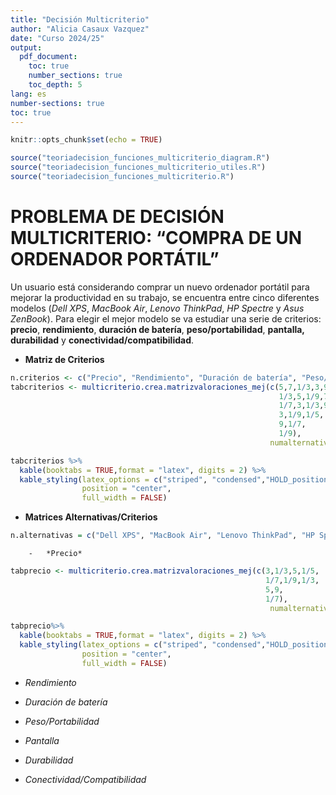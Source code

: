 ```yaml
---
title: "Decisión Multicriterio"
author: "Alicia Casaux Vazquez"
date: "Curso 2024/25"
output:
  pdf_document:
    toc: true
    number_sections: true
    toc_depth: 5
lang: es
number-sections: true
toc: true
---
```


```r
knitr::opts_chunk$set(echo = TRUE)
```

```r
source("teoriadecision_funciones_multicriterio_diagram.R")
source("teoriadecision_funciones_multicriterio_utiles.R")
source("teoriadecision_funciones_multicriterio.R")
```


# PROBLEMA DE DECISIÓN MULTICRITERIO: "COMPRA DE UN ORDENADOR PORTÁTIL"   

Un usuario está considerando comprar un nuevo ordenador portátil para mejorar la productividad en su trabajo, se encuentra entre cinco diferentes modelos (*Dell XPS*, *MacBook Air*, *Lenovo ThinkPad*, *HP Spectre* y *Asus ZenBook*). Para elegir el mejor modelo se va estudiar una serie de criterios: **precio**, **rendimiento**, **duración de batería**, **peso/portabilidad**, **pantalla, durabilidad** y **conectividad/compatibilidad**.

  -   **Matriz de Criterios**

```r
n.criterios <- c("Precio", "Rendimiento", "Duración de batería", "Peso/Portabilidad", "Pantalla", "Durabilidad", "Conectividad/Compatibilidad")
tabcriterios <- multicriterio.crea.matrizvaloraciones_mej(c(5,7,1/3,3,9,1/5,
                                                            1/3,5,1/9,7,3,
                                                            1/7,3,1/3,9,
                                                            3,1/9,1/5,
                                                            9,1/7,
                                                            1/9), 
                                                          numalternativas = 7, v.nombres.alternativas = n.criterios)

tabcriterios %>%
  kable(booktabs = TRUE,format = "latex", digits = 2) %>%
  kable_styling(latex_options = c("striped", "condensed","HOLD_position", "scale_down"), 
                position = "center",
                full_width = FALSE)
```

  -   **Matrices Alternativas/Criterios**
  

```r
n.alternativas = c("Dell XPS", "MacBook Air", "Lenovo ThinkPad", "HP Spectre", "Asus ZenBook")
```
  
        -   *Precio*

```r
tabprecio <- multicriterio.crea.matrizvaloraciones_mej(c(3,1/3,5,1/5,
                                                         1/7,1/9,1/3,
                                                         5,9,
                                                         1/7), 
                                                          numalternativas = 5, v.nombres.alternativas = n.alternativas)

tabprecio%>%
  kable(booktabs = TRUE,format = "latex", digits = 2) %>%
  kable_styling(latex_options = c("striped", "condensed","HOLD_position"), 
                position = "center",
                full_width = FALSE)
``` 
  
  -   *Rendimiento*
  
  -   *Duración de batería*
  
  -   *Peso/Portabilidad*
  
  -   *Pantalla*
  
  -   *Durabilidad*
  
  -   *Conectividad/Compatibilidad*



